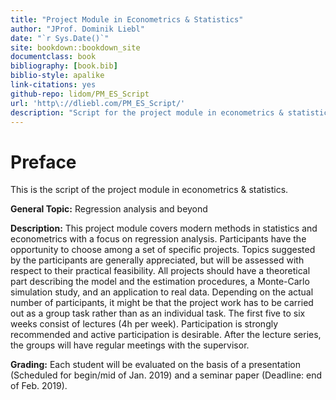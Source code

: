 ```yaml
--- 
title: "Project Module in Econometrics & Statistics"
author: "JProf. Dominik Liebl"
date: "`r Sys.Date()`"
site: bookdown::bookdown_site
documentclass: book
bibliography: [book.bib]
biblio-style: apalike
link-citations: yes
github-repo: lidom/PM_ES_Script
url: 'http\://dliebl.com/PM_ES_Script/'
description: "Script for the project module in econometrics & statistics."
---
```


# Preface {-}

This is the script of the project module in econometrics & statistics.


**General Topic:**
Regression analysis and beyond 
  
**Description:** 
This project module covers modern methods in statistics and econometrics with a focus on regression analysis. Participants have the opportunity to choose among a set of specific projects. Topics suggested by the participants are generally appreciated, but will be assessed with respect to their practical feasibility. All projects should have a theoretical part describing the model and the estimation procedures, a Monte-Carlo simulation study, and an application to real data. Depending on the actual number of participants, it might be that the project work has to be carried out as a group task rather than as an individual task. The first five to six weeks consist of lectures (4h per week). Participation is strongly recommended and active participation is desirable. After the lecture series, the groups will have regular meetings with the supervisor. 

**Grading:**
Each student will be evaluated on the basis of a presentation (Scheduled for begin/mid of Jan. 2019) and a seminar paper (Deadline: end of Feb. 2019). 

